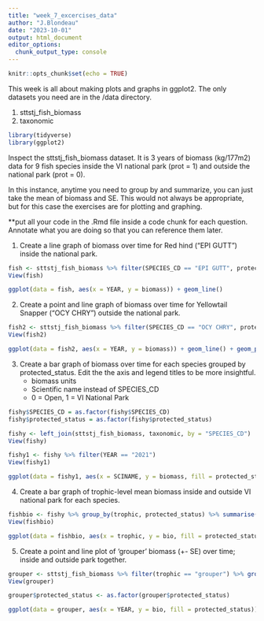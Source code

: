 ```yaml
---
title: "week_7_excercises_data"
author: "J.Blondeau"
date: "2023-10-01"
output: html_document
editor_options: 
  chunk_output_type: console
---
```


```r
knitr::opts_chunk$set(echo = TRUE)
```


This week is all about making plots and graphs in ggplot2.  The only datasets you need are in the /data directory.

1) sttstj_fish_biomass
2) taxonomic

```r
library(tidyverse)
library(ggplot2)

```

Inspect the sttstj_fish_biomass dataset.  It is 3 years of biomass (kg/177m2) data for 9 fish species inside the VI national park (prot = 1) and outside the national park (prot = 0). 

In this instance, anytime you need to group by and summarize, you can just take the mean of biomass and SE.  This would not always be appropriate, but for this case the exercises are for plotting and graphing.

**put all your code in the .Rmd file inside a code chunk for each question.  Annotate what you are doing so that you can reference them later.

1. Create a line graph of biomass over time for Red hind ("EPI GUTT") inside the national park.

```r
fish <- sttstj_fish_biomass %>% filter(SPECIES_CD == "EPI GUTT", protected_status == "1")
View(fish)

ggplot(data = fish, aes(x = YEAR, y = biomass)) + geom_line()
```

2. Create a point and line graph of biomass over time for Yellowtail Snapper ("OCY CHRY") outside the national park.

```r
fish2 <- sttstj_fish_biomass %>% filter(SPECIES_CD == "OCY CHRY", protected_status == "0")
View(fish2)

ggplot(data = fish2, aes(x = YEAR, y = biomass)) + geom_line() + geom_point()

```

3. Create a bar graph of biomass over time for each species grouped by protected_status.  Edit the the axis and legend titles to be more insightful.
    - biomass units
    - Scientific name instead of SPECIES_CD
    - 0 = Open, 1 = VI National Park
    
```r
fishy$SPECIES_CD = as.factor(fishy$SPECIES_CD)
fishy$protected_status = as.factor(fishy$protected_status)

fishy <- left_join(sttstj_fish_biomass, taxonomic, by = "SPECIES_CD")
View(fishy)

fishy1 <- fishy %>% filter(YEAR == "2021")
View(fishy1)

ggplot(data = fishy1, aes(x = SCINAME, y = biomass, fill = protected_status)) + geom_col(position = position_dodge(0.9), width = 0.75) + geom_errorbar(aes(ymin = biomass - SE, ymax = biomass + SE), position = position_dodge(0.9), width = 0.5) + labs(title = "Fish Biomass", x = "Scientific Name", y = "Biomass", fill = "Management Area") + scale_fill_discrete(labels = c("Open", "VI National Park")) + scale_y_continuous(expand = c(0,0))

```
    
4. Create a bar graph of trophic-level mean biomass inside and outside VI national park for each species.

```r
fishbio <- fishy %>% group_by(trophic, protected_status) %>% summarise(bio = mean(biomass), se = mean(SE, na.rm = TRUE))
View(fishbio)

ggplot(data = fishbio, aes(x = trophic, y = bio, fill = protected_status)) + geom_col(position = position_dodge(0.9), width = 0.75) + geom_errorbar(aes(ymin = bio - se, ymax = bio + se), position = position_dodge(0.9), width = 0.5)

```

5. Create a point and line plot of 'grouper' biomass (+- SE) over time; inside and outside park together.

```r
grouper <- sttstj_fish_biomass %>% filter(trophic == "grouper") %>% group_by(protected_status, YEAR, trophic) %>% summarise(bio = mean(biomass), se = mean(SE))
View(grouper)

grouper$protected_status <- as.factor(grouper$protected_status)

ggplot(data = grouper, aes(x = YEAR, y = bio, fill = protected_status)) + geom_line() + geom_point() + geom_errorbar(aes(ymin = bio - se, ymax = bio + se))

```
